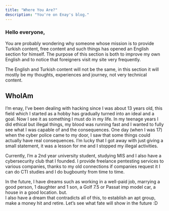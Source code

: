 ```yaml
---
title: "Where You Are?"
description: "You're on Enay's blog."
---
```


### Hello everyone,

You are probably wondering why someone whose mission is to provide Turkish content, free content and such things has opened an English section for himself. The purpose of this section is both to improve my own English and to notice that foreigners visit my site very frequently. 

The English and Turkish content will not be the same, in this section it will mostly be my thoughts, experiences and journey, not very technical content.

## WhoIAm

I’m enay, I’ve been dealing with hacking since I was about 13 years old, this field which I started as a hobby has gradually turned into an ideal and a goal. Now I see it as something I must do in my life. In my teenage years I did ethical but illegal things, my blood was running fast and I wanted to fully see what I was capable of and the consequences. One day (when I was 17) when the cyber police came to my door, I saw that some things could actually have real consequences. I’m lucky that I got away with just giving a small statement, it was a lesson for me and I stopped my illegal activities.

Currently, I’m a 2nd year university student, studying MIS and I also have a cybersecurity club that I founded. I provide freelance pentesting services to various companies, thanks to my old connections if companies request it I can do CTI studies and I do bugbounty from time to time.

In the future, I have dreams such as working in a well-paid job, marrying a good person, 1 daughter and 1 son, a Golf 7.5 or Passat imp model car, a house in a good location. but.\
I also have a dream that contradicts all of this, to establish an apt group, make a money hit and retire. Let’s see what fate will show in the future :D